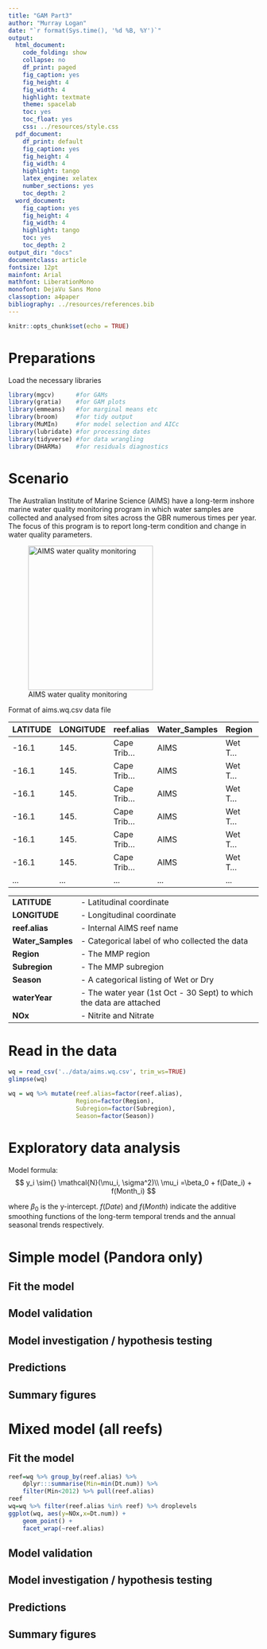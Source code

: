 ```yaml
---
title: "GAM Part3"
author: "Murray Logan"
date: "`r format(Sys.time(), '%d %B, %Y')`"
output:
  html_document:
    code_folding: show
    collapse: no
    df_print: paged
    fig_caption: yes
    fig_height: 4
    fig_width: 4
    highlight: textmate
    theme: spacelab
    toc: yes
    toc_float: yes
    css: ../resources/style.css
  pdf_document:
    df_print: default
    fig_caption: yes
    fig_height: 4
    fig_width: 4
    highlight: tango
    latex_engine: xelatex
    number_sections: yes
    toc_depth: 2
  word_document:
    fig_caption: yes
    fig_height: 4
    fig_width: 4
    highlight: tango
    toc: yes
    toc_depth: 2
output_dir: "docs"
documentclass: article
fontsize: 12pt
mainfont: Arial
mathfont: LiberationMono
monofont: DejaVu Sans Mono
classoption: a4paper
bibliography: ../resources/references.bib
---
```


```r
knitr::opts_chunk$set(echo = TRUE)
```

# Preparations

Load the necessary libraries

```r
library(mgcv)      #for GAMs
library(gratia)    #for GAM plots
library(emmeans)   #for marginal means etc
library(broom)     #for tidy output
library(MuMIn)     #for model selection and AICc
library(lubridate) #for processing dates
library(tidyverse) #for data wrangling
library(DHARMa)    #for residuals diagnostics
```
 
# Scenario

The Australian Institute of Marine Science (AIMS) have a long-term
inshore marine water quality monitoring program in which water samples
are collected and analysed from sites across the GBR numerous times 
per year.  The focus of this program is to report long-term condition and change
in water quality parameters.

![AIMS water quality monitoring](../resources/AIMS_wq.jpg){width="251" height="290"}

Format of aims.wq.csv data file

LATITUDE LONGITUDE reef.alias Water_Samples Region Subregion Season waterYear NOx
-------- --------- ---------- ------------- ------ --------- ------ --------- ---
-16.1    145.      Cape Trib… AIMS          Wet T… Barron D… Dry    2008      0.830
-16.1    145.      Cape Trib… AIMS          Wet T… Barron D… Wet    2008      0.100
-16.1    145.      Cape Trib… AIMS          Wet T… Barron D… Dry    2009      0.282
-16.1    145.      Cape Trib… AIMS          Wet T… Barron D… Wet    2009      1.27
-16.1    145.      Cape Trib… AIMS          Wet T… Barron D… Dry    2009      0.793
-16.1    145.      Cape Trib… AIMS          Wet T… Barron D… Dry    2010      0.380
\...     \...      \...       \...          \...   \...      \...   \...      \...

--------------     ---------------------------------------------------------------------
**LATITUDE**       - Latitudinal coordinate
**LONGITUDE**      - Longitudinal coordinate
**reef.alias**     - Internal AIMS reef name
**Water_Samples**  - Categorical label of who collected the data
**Region**         - The MMP region
**Subregion**      - The MMP subregion
**Season**         - A categorical listing of Wet or Dry
**waterYear**      - The water year (1st Oct - 30 Sept) to which the data are attached
**NOx**            - Nitrite and Nitrate
--------------     ---------------------------------------------------------------------

# Read in the data

```r
wq = read_csv('../data/aims.wq.csv', trim_ws=TRUE)
glimpse(wq)
```

```r
wq = wq %>% mutate(reef.alias=factor(reef.alias),
                   Region=factor(Region),
                   Subregion=factor(Subregion),
                   Season=factor(Season))
```


# Exploratory data analysis

Model formula:
$$
y_i \sim{} \mathcal{N}(\mu_i, \sigma^2)\\
\mu_i =\beta_0 + f(Date_i) + f(Month_i)
$$

where $\beta_0$ is the y-intercept. $f(Date)$ and $f(Month)$ indicate the additive smoothing functions of the long-term temporal trends and the annual seasonal trends respectively. 




# Simple model (Pandora only)


## Fit the model



## Model validation




## Model investigation / hypothesis testing

## Predictions

## Summary figures



# Mixed model (all reefs)

## Fit the model


```r
reef=wq %>% group_by(reef.alias) %>%
    dplyr:::summarise(Min=min(Dt.num)) %>%
    filter(Min<2012) %>% pull(reef.alias)
reef
wq=wq %>% filter(reef.alias %in% reef) %>% droplevels
ggplot(wq, aes(y=NOx,x=Dt.num)) +
    geom_point() +
    facet_wrap(~reef.alias)

```


 


## Model validation

## Model investigation / hypothesis testing


## Predictions

## Summary figures


